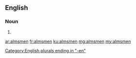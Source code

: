 ==English==

===Noun===
{{head|en|plural}}

# {{plural of|almsman|lang=en}}

[[Category:English plurals ending in "-en"]]

[[ar:almsmen]]
[[fr:almsmen]]
[[ku:almsmen]]
[[mg:almsmen]]
[[my:almsmen]]